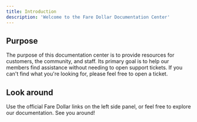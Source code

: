 ```yaml
---
title: Introduction
description: 'Welcome to the Fare Dollar Documentation Center'
---
```


## Purpose
The purpose of this documentation center is to provide resources for customers, the community, and staff. Its primary goal is to help our members find assistance without needing to open support tickets. If you can't find what you're looking for, please feel free to open a ticket.

## Look around
Use the official Fare Dollar links on the left side panel, or feel free to explore our documentation. See you around!

